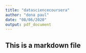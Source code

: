 ```yaml
---
title: "datasciencecoursera"
author: "dona paul"
date: "08/06/2020"
output: pdf_document
---
```


## This is a markdown file